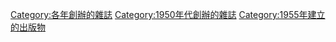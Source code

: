 [[Category:各年創辦的雜誌|Category:各年創辦的雜誌]]
[[Category:1950年代創辦的雜誌|Category:1950年代創辦的雜誌]]
[[Category:1955年建立的出版物|Category:1955年建立的出版物]]